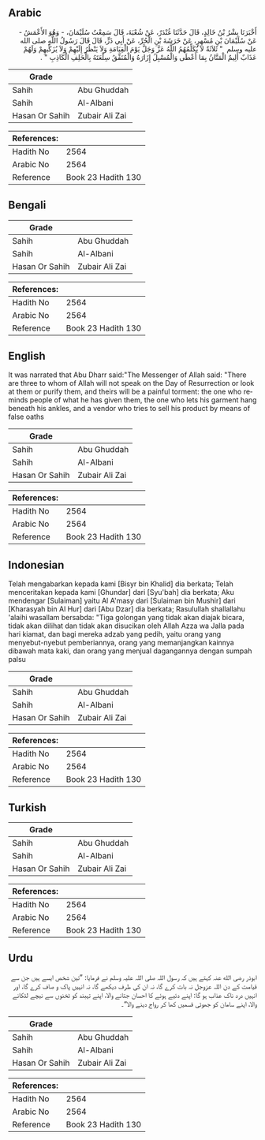 ## Arabic


<div dir="rtl" lang="ar" style={{fontSize:'larger',backgroundColor:'#f8f9fa',padding:20}}>
أَخْبَرَنَا بِشْرُ بْنُ خَالِدٍ، قَالَ حَدَّثَنَا غُنْدَرٌ، عَنْ شُعْبَةَ، قَالَ سَمِعْتُ سُلَيْمَانَ، - وَهُوَ الأَعْمَشُ - عَنْ سُلَيْمَانَ بْنِ مُسْهِرٍ، عَنْ خَرَشَةَ بْنِ الْحُرِّ، عَنْ أَبِي ذَرٍّ، قَالَ قَالَ رَسُولُ اللَّهِ صلى الله عليه وسلم ‏ "‏ ثَلاَثَةٌ لاَ يُكَلِّمُهُمُ اللَّهُ عَزَّ وَجَلَّ يَوْمَ الْقِيَامَةِ وَلاَ يَنْظُرُ إِلَيْهِمْ وَلاَ يُزَكِّيهِمْ وَلَهُمْ عَذَابٌ أَلِيمٌ الْمَنَّانُ بِمَا أَعْطَى وَالْمُسْبِلُ إِزَارَهُ وَالْمُنَفِّقُ سِلْعَتَهُ بِالْحَلِفِ الْكَاذِبِ ‏"‏ ‏.‏
</div>
<div style={{backgroundColor:'#f8f9fa',padding:20, marginBottom: 10}}><table> <thead> <tr> <th>Grade</th> <th></th> </tr> </thead> <tbody> <tr><td>Sahih</td><td>Abu Ghuddah</td></tr><tr><td>Sahih</td><td>Al-Albani</td></tr><tr><td>Hasan Or Sahih</td><td>Zubair Ali Zai</td></tr></tbody></table><table> <thead> <tr> <th>References:</th> <th></th> </tr> </thead> <tbody><tr><td>Hadith No</td><td>2564</td></tr><tr><td>Arabic No</td><td>2564</td></tr><tr><td>Reference</td><td>Book 23 Hadith 130</td></tr></tbody></table></div>

## Bengali


<div dir="ltr" lang="bn" style={{fontSize:'larger',backgroundColor:'#f8f9fa',padding:20}}>

</div>
<div style={{backgroundColor:'#f8f9fa',padding:20, marginBottom: 10}}><table> <thead> <tr> <th>Grade</th> <th></th> </tr> </thead> <tbody> <tr><td>Sahih</td><td>Abu Ghuddah</td></tr><tr><td>Sahih</td><td>Al-Albani</td></tr><tr><td>Hasan Or Sahih</td><td>Zubair Ali Zai</td></tr></tbody></table><table> <thead> <tr> <th>References:</th> <th></th> </tr> </thead> <tbody><tr><td>Hadith No</td><td>2564</td></tr><tr><td>Arabic No</td><td>2564</td></tr><tr><td>Reference</td><td>Book 23 Hadith 130</td></tr></tbody></table></div>

## English


<div dir="ltr" lang="en" style={{fontSize:'larger',backgroundColor:'#f8f9fa',padding:20}}>
It was narrated that Abu Dharr said:"The Messenger of Allah said: "There are three to whom of Allah will not speak on the Day of Resurrection or look at them or purify them, and theirs will be a painful torment: the one who reminds people of what he has given them, the one who lets his garment hang beneath his ankles, and a vendor who tries to sell his product by means of false oaths
</div>
<div style={{backgroundColor:'#f8f9fa',padding:20, marginBottom: 10}}><table> <thead> <tr> <th>Grade</th> <th></th> </tr> </thead> <tbody> <tr><td>Sahih</td><td>Abu Ghuddah</td></tr><tr><td>Sahih</td><td>Al-Albani</td></tr><tr><td>Hasan Or Sahih</td><td>Zubair Ali Zai</td></tr></tbody></table><table> <thead> <tr> <th>References:</th> <th></th> </tr> </thead> <tbody><tr><td>Hadith No</td><td>2564</td></tr><tr><td>Arabic No</td><td>2564</td></tr><tr><td>Reference</td><td>Book 23 Hadith 130</td></tr></tbody></table></div>

## Indonesian


<div dir="ltr" lang="id" style={{fontSize:'larger',backgroundColor:'#f8f9fa',padding:20}}>
Telah mengabarkan kepada kami [Bisyr bin Khalid] dia berkata; Telah menceritakan kepada kami [Ghundar] dari [Syu'bah] dia berkata; Aku mendengar [Sulaiman] yaitu Al A'masy dari [Sulaiman bin Mushir] dari [Kharasyah bin Al Hur] dari [Abu Dzar] dia berkata; Rasulullah shallallahu 'alaihi wasallam bersabda: "Tiga golongan yang tidak akan diajak bicara, tidak akan dilihat dan tidak akan disucikan oleh Allah Azza wa Jalla pada hari kiamat, dan bagi mereka adzab yang pedih, yaitu orang yang menyebut-nyebut pemberiannya, orang yang memanjangkan kainnya dibawah mata kaki, dan orang yang menjual dagangannya dengan sumpah palsu
</div>
<div style={{backgroundColor:'#f8f9fa',padding:20, marginBottom: 10}}><table> <thead> <tr> <th>Grade</th> <th></th> </tr> </thead> <tbody> <tr><td>Sahih</td><td>Abu Ghuddah</td></tr><tr><td>Sahih</td><td>Al-Albani</td></tr><tr><td>Hasan Or Sahih</td><td>Zubair Ali Zai</td></tr></tbody></table><table> <thead> <tr> <th>References:</th> <th></th> </tr> </thead> <tbody><tr><td>Hadith No</td><td>2564</td></tr><tr><td>Arabic No</td><td>2564</td></tr><tr><td>Reference</td><td>Book 23 Hadith 130</td></tr></tbody></table></div>

## Turkish


<div dir="ltr" lang="tr" style={{fontSize:'larger',backgroundColor:'#f8f9fa',padding:20}}>

</div>
<div style={{backgroundColor:'#f8f9fa',padding:20, marginBottom: 10}}><table> <thead> <tr> <th>Grade</th> <th></th> </tr> </thead> <tbody> <tr><td>Sahih</td><td>Abu Ghuddah</td></tr><tr><td>Sahih</td><td>Al-Albani</td></tr><tr><td>Hasan Or Sahih</td><td>Zubair Ali Zai</td></tr></tbody></table><table> <thead> <tr> <th>References:</th> <th></th> </tr> </thead> <tbody><tr><td>Hadith No</td><td>2564</td></tr><tr><td>Arabic No</td><td>2564</td></tr><tr><td>Reference</td><td>Book 23 Hadith 130</td></tr></tbody></table></div>

## Urdu


<div dir="rtl" lang="ur" style={{fontSize:'larger',backgroundColor:'#f8f9fa',padding:20}}>
ابوذر رضی الله عنہ کہتے ہیں کہ رسول اللہ صلی اللہ علیہ وسلم نے فرمایا: ”تین شخص ایسے ہیں جن سے قیامت کے دن اللہ عزوجل نہ بات کرے گا، نہ ان کی طرف دیکھے گا، نہ انہیں پاک و صاف کرے گا، اور انہیں درد ناک عذاب ہو گا: اپنے دئیے ہوئے کا احسان جتانے والا، اپنے تہبند کو ٹخنوں سے نیچے لٹکانے والا، اپنے سامان کو جھوٹی قسمیں کھا کر رواج دینے والا“۔
</div>
<div style={{backgroundColor:'#f8f9fa',padding:20, marginBottom: 10}}><table> <thead> <tr> <th>Grade</th> <th></th> </tr> </thead> <tbody> <tr><td>Sahih</td><td>Abu Ghuddah</td></tr><tr><td>Sahih</td><td>Al-Albani</td></tr><tr><td>Hasan Or Sahih</td><td>Zubair Ali Zai</td></tr></tbody></table><table> <thead> <tr> <th>References:</th> <th></th> </tr> </thead> <tbody><tr><td>Hadith No</td><td>2564</td></tr><tr><td>Arabic No</td><td>2564</td></tr><tr><td>Reference</td><td>Book 23 Hadith 130</td></tr></tbody></table></div>